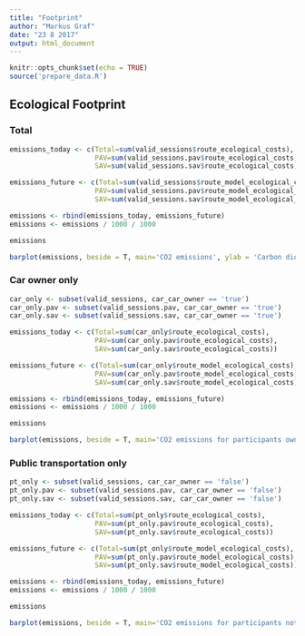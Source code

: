 ```yaml
---
title: "Footprint"
author: "Markus Graf"
date: "23 8 2017"
output: html_document
---
```


```r
knitr::opts_chunk$set(echo = TRUE)
source('prepare_data.R')
```

## Ecological Footprint
### Total
```r
emissions_today <- c(Total=sum(valid_sessions$route_ecological_costs),
                     PAV=sum(valid_sessions.pav$route_ecological_costs),
                     SAV=sum(valid_sessions.sav$route_ecological_costs))

emissions_future <- c(Total=sum(valid_sessions$route_model_ecological_costs),
                     PAV=sum(valid_sessions.pav$route_model_ecological_costs),
                     SAV=sum(valid_sessions.sav$route_model_ecological_costs))

emissions <- rbind(emissions_today, emissions_future)
emissions <- emissions / 1000 / 1000

emissions

barplot(emissions, beside = T, main='CO2 emissions', ylab = 'Carbon dioxide equivalent in tons', legend=c('Today', '2030'), names.arg = c(paste0('Total (N=', nrow(valid_sessions), ')'), paste0('PAV (n=', nrow(valid_sessions.pav), ')'), paste0('SAV (n=', nrow(valid_sessions.sav), ')')))
```

### Car owner only
```r
car_only <- subset(valid_sessions, car_car_owner == 'true')
car_only.pav <- subset(valid_sessions.pav, car_car_owner == 'true')
car_only.sav <- subset(valid_sessions.sav, car_car_owner == 'true')

emissions_today <- c(Total=sum(car_only$route_ecological_costs),
                     PAV=sum(car_only.pav$route_ecological_costs),
                     SAV=sum(car_only.sav$route_ecological_costs))

emissions_future <- c(Total=sum(car_only$route_model_ecological_costs),
                     PAV=sum(car_only.pav$route_model_ecological_costs),
                     SAV=sum(car_only.sav$route_model_ecological_costs))

emissions <- rbind(emissions_today, emissions_future)
emissions <- emissions / 1000 / 1000

emissions

barplot(emissions, beside = T, main='CO2 emissions for participants owning a car', ylab = 'Carbon dioxide equivalent in tons', legend=c('Today', '2030'), names.arg = c(paste0('Total (N=', nrow(car_only), ')'), paste0('PAV (n=', nrow(car_only.pav), ')'), paste0('SAV (n=', nrow(car_only.sav), ')')))
```

### Public transportation only
```r
pt_only <- subset(valid_sessions, car_car_owner == 'false')
pt_only.pav <- subset(valid_sessions.pav, car_car_owner == 'false')
pt_only.sav <- subset(valid_sessions.sav, car_car_owner == 'false')

emissions_today <- c(Total=sum(pt_only$route_ecological_costs),
                     PAV=sum(pt_only.pav$route_ecological_costs),
                     SAV=sum(pt_only.sav$route_ecological_costs))

emissions_future <- c(Total=sum(pt_only$route_model_ecological_costs),
                     PAV=sum(pt_only.pav$route_model_ecological_costs),
                     SAV=sum(pt_only.sav$route_model_ecological_costs))

emissions <- rbind(emissions_today, emissions_future)
emissions <- emissions / 1000 / 1000

emissions

barplot(emissions, beside = T, main='CO2 emissions for participants not owning a car', ylab = 'Carbon dioxide equivalent in tons', legend=c('Today', '2030'), names.arg = c(paste0('Total (N=', nrow(pt_only), ')'), paste0('PAV (n=', nrow(pt_only.pav), ')'), paste0('SAV (n=', nrow(pt_only.sav), ')')))
```
